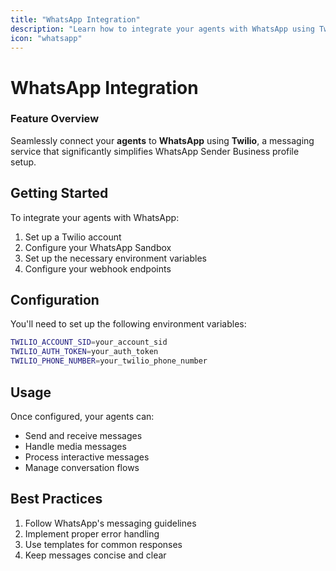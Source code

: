 ```yaml
---
title: "WhatsApp Integration"
description: "Learn how to integrate your agents with WhatsApp using Twilio"
icon: "whatsapp"
---
```


# WhatsApp Integration

### Feature Overview

Seamlessly connect your **agents** to **WhatsApp** using **Twilio**, a messaging service that significantly simplifies WhatsApp Sender Business profile setup.

## Getting Started

To integrate your agents with WhatsApp:

1. Set up a Twilio account
2. Configure your WhatsApp Sandbox
3. Set up the necessary environment variables
4. Configure your webhook endpoints

## Configuration

You'll need to set up the following environment variables:

```bash
TWILIO_ACCOUNT_SID=your_account_sid
TWILIO_AUTH_TOKEN=your_auth_token
TWILIO_PHONE_NUMBER=your_twilio_phone_number
```

## Usage

Once configured, your agents can:

- Send and receive messages
- Handle media messages
- Process interactive messages
- Manage conversation flows

## Best Practices

1. Follow WhatsApp's messaging guidelines
2. Implement proper error handling
3. Use templates for common responses
4. Keep messages concise and clear 